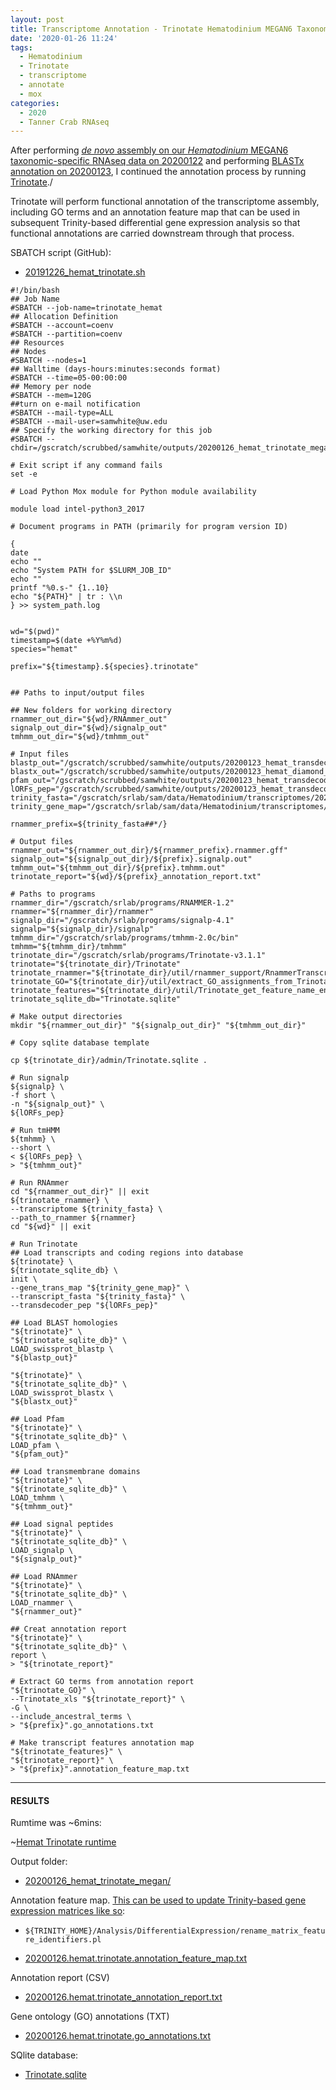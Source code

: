 ```yaml
---
layout: post
title: Transcriptome Annotation - Trinotate Hematodinium MEGAN6 Taxonomic-specific Trinity Assembly on Mox
date: '2020-01-26 11:24'
tags:
  - Hematodinium
  - Trinotate
  - transcriptome
  - annotate
  - mox
categories:
  - 2020
  - Tanner Crab RNAseq
---
```

After performing [_de novo_ assembly on our _Hematodinium_ MEGAN6 taxonomic-specific RNAseq data on 20200122](https://robertslab.github.io/sams-notebook/posts/2020/2020-01-22-Transcriptome-Assembly-Hematodinium-with-MEGAN6-Taxonomy-specific-Reads-with-Trinity-on-Mox.html) and performing [BLASTx annotation on 20200123](https://robertslab.github.io/sams-notebook/2020/01/23/Transcriptome-Annotation-Hematodinium-MEGAN-Trinity-Assembly-Using-DIAMOND-BLASTx-on-Mox/), I continued the annotation process by running [Trinotate](https://github.com/Trinotate/Trinotate.github.io/wiki)./

Trinotate will perform functional annotation of the transcriptome assembly, including GO terms and an annotation feature map that can be used in subsequent Trinity-based differential gene expression analysis so that functional annotations are carried downstream through that process.

SBATCH script (GitHub):

- [20191226_hemat_trinotate.sh](https://github.com/RobertsLab/sams-notebook/blob/master/sbatch_scripts/20200126_hemat_trinotate_megan.sh)

```shell
#!/bin/bash
## Job Name
#SBATCH --job-name=trinotate_hemat
## Allocation Definition
#SBATCH --account=coenv
#SBATCH --partition=coenv
## Resources
## Nodes
#SBATCH --nodes=1
## Walltime (days-hours:minutes:seconds format)
#SBATCH --time=05-00:00:00
## Memory per node
#SBATCH --mem=120G
##turn on e-mail notification
#SBATCH --mail-type=ALL
#SBATCH --mail-user=samwhite@uw.edu
## Specify the working directory for this job
#SBATCH --chdir=/gscratch/scrubbed/samwhite/outputs/20200126_hemat_trinotate_megan

# Exit script if any command fails
set -e

# Load Python Mox module for Python module availability

module load intel-python3_2017

# Document programs in PATH (primarily for program version ID)

{
date
echo ""
echo "System PATH for $SLURM_JOB_ID"
echo ""
printf "%0.s-" {1..10}
echo "${PATH}" | tr : \\n
} >> system_path.log


wd="$(pwd)"
timestamp=$(date +%Y%m%d)
species="hemat"

prefix="${timestamp}.${species}.trinotate"


## Paths to input/output files

## New folders for working directory
rnammer_out_dir="${wd}/RNAmmer_out"
signalp_out_dir="${wd}/signalp_out"
tmhmm_out_dir="${wd}/tmhmm_out"

# Input files
blastp_out="/gscratch/scrubbed/samwhite/outputs/20200123_hemat_transdecoder_megan/blastp_out/20200123.hemat.blastp.outfmt6"
blastx_out="/gscratch/scrubbed/samwhite/outputs/20200123_hemat_diamond_blastx_megan/20200122.hemat.megan.Trinity.blastx.outfmt6"
pfam_out="/gscratch/scrubbed/samwhite/outputs/20200123_hemat_transdecoder_megan/pfam_out/20200123.hemat.pfam.domtblout"
lORFs_pep="/gscratch/scrubbed/samwhite/outputs/20200123_hemat_transdecoder_megan/20200122.hemat.megan.Trinity.fasta.transdecoder_dir/longest_orfs.pep"
trinity_fasta="/gscratch/srlab/sam/data/Hematodinium/transcriptomes/20200122.hemat.megan.Trinity.fasta"
trinity_gene_map="/gscratch/srlab/sam/data/Hematodinium/transcriptomes/20200122.hemat.megan.Trinity.fasta.gene_trans_map"

rnammer_prefix=${trinity_fasta##*/}

# Output files
rnammer_out="${rnammer_out_dir}/${rnammer_prefix}.rnammer.gff"
signalp_out="${signalp_out_dir}/${prefix}.signalp.out"
tmhmm_out="${tmhmm_out_dir}/${prefix}.tmhmm.out"
trinotate_report="${wd}/${prefix}_annotation_report.txt"

# Paths to programs
rnammer_dir="/gscratch/srlab/programs/RNAMMER-1.2"
rnammer="${rnammer_dir}/rnammer"
signalp_dir="/gscratch/srlab/programs/signalp-4.1"
signalp="${signalp_dir}/signalp"
tmhmm_dir="/gscratch/srlab/programs/tmhmm-2.0c/bin"
tmhmm="${tmhmm_dir}/tmhmm"
trinotate_dir="/gscratch/srlab/programs/Trinotate-v3.1.1"
trinotate="${trinotate_dir}/Trinotate"
trinotate_rnammer="${trinotate_dir}/util/rnammer_support/RnammerTranscriptome.pl"
trinotate_GO="${trinotate_dir}/util/extract_GO_assignments_from_Trinotate_xls.pl"
trinotate_features="${trinotate_dir}/util/Trinotate_get_feature_name_encoding_attributes.pl"
trinotate_sqlite_db="Trinotate.sqlite"

# Make output directories
mkdir "${rnammer_out_dir}" "${signalp_out_dir}" "${tmhmm_out_dir}"

# Copy sqlite database template

cp ${trinotate_dir}/admin/Trinotate.sqlite .

# Run signalp
${signalp} \
-f short \
-n "${signalp_out}" \
${lORFs_pep}

# Run tmHMM
${tmhmm} \
--short \
< ${lORFs_pep} \
> "${tmhmm_out}"

# Run RNAmmer
cd "${rnammer_out_dir}" || exit
${trinotate_rnammer} \
--transcriptome ${trinity_fasta} \
--path_to_rnammer ${rnammer}
cd "${wd}" || exit

# Run Trinotate
## Load transcripts and coding regions into database
${trinotate} \
${trinotate_sqlite_db} \
init \
--gene_trans_map "${trinity_gene_map}" \
--transcript_fasta "${trinity_fasta}" \
--transdecoder_pep "${lORFs_pep}"

## Load BLAST homologies
"${trinotate}" \
"${trinotate_sqlite_db}" \
LOAD_swissprot_blastp \
"${blastp_out}"

"${trinotate}" \
"${trinotate_sqlite_db}" \
LOAD_swissprot_blastx \
"${blastx_out}"

## Load Pfam
"${trinotate}" \
"${trinotate_sqlite_db}" \
LOAD_pfam \
"${pfam_out}"

## Load transmembrane domains
"${trinotate}" \
"${trinotate_sqlite_db}" \
LOAD_tmhmm \
"${tmhmm_out}"

## Load signal peptides
"${trinotate}" \
"${trinotate_sqlite_db}" \
LOAD_signalp \
"${signalp_out}"

## Load RNAmmer
"${trinotate}" \
"${trinotate_sqlite_db}" \
LOAD_rnammer \
"${rnammer_out}"

## Creat annotation report
"${trinotate}" \
"${trinotate_sqlite_db}" \
report \
> "${trinotate_report}"

# Extract GO terms from annotation report
"${trinotate_GO}" \
--Trinotate_xls "${trinotate_report}" \
-G \
--include_ancestral_terms \
> "${prefix}".go_annotations.txt

# Make transcript features annotation map
"${trinotate_features}" \
"${trinotate_report}" \
> "${prefix}".annotation_feature_map.txt
```


---

#### RESULTS

Rumtime was ~6mins:

~[Hemat Trinotate runtime](https://github.com/RobertsLab/sams-notebook/blob/master/images/screencaps/20200126_hemat_trinotate_megan_runtime.png?raw=true)

Output folder:

- [20200126_hemat_trinotate_megan/](https://gannet.fish.washington.edu/Atumefaciens/20200126_hemat_trinotate_megan/)


Annotation feature map. [This can be used to update Trinity-based gene expression matrices like so](https://github.com/trinityrnaseq/trinityrnaseq/wiki/Functional-Annotation-of-Transcripts):

- ```${TRINITY_HOME}/Analysis/DifferentialExpression/rename_matrix_feature_identifiers.pl```

- [20200126.hemat.trinotate.annotation_feature_map.txt](https://gannet.fish.washington.edu/Atumefaciens/20200126_hemat_trinotate_megan/20200126.hemat.trinotate.annotation_feature_map.txt)

Annotation report (CSV)

- [20200126.hemat.trinotate_annotation_report.txt](https://gannet.fish.washington.edu/Atumefaciens/20200126_hemat_trinotate_megan/20200126.hemat.trinotate_annotation_report.txt)

Gene ontology (GO) annotations (TXT)

- [20200126.hemat.trinotate.go_annotations.txt](https://gannet.fish.washington.edu/Atumefaciens/20200126_hemat_trinotate_megan/20200126.hemat.trinotate.go_annotations.txt)

SQlite database:

- [Trinotate.sqlite](https://gannet.fish.washington.edu/Atumefaciens/20200126_hemat_trinotate_megan/Trinotate.sqlite)
